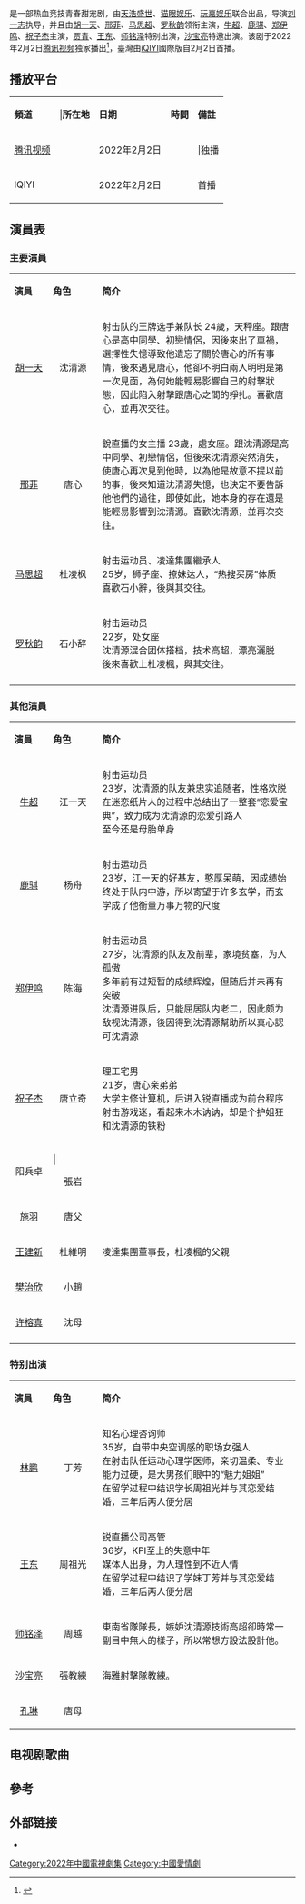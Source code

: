 {{Refimprove|time=2020-10-20T20:35:33+00:00}}
{{电视节目信息框
| 颜色 = #FFDAB9
| 名称 = 你好神枪手
| 英文名称 = Hello, The Sharpshooter
| 原名 =
| 图片 = 
| 图说 = 
| 分类 = 热血、竞技、青春、甜宠
| 標語 = 
| 原创者 = 
| 编剧 = 海宁初心影视工作室 
| 导演 = [[刘一志|刘一志]]
| 演出 = {{nowrap|[[胡一天|胡一天]]、[[邢菲|邢菲]]、[[马思超|马思超]]、[[罗秋韵|罗秋韵]]<br>[[牛超|牛超]]、[[鹿骐|鹿骐]]、[[郑伊鸣|郑伊鸣]]、[[祝子杰|祝子杰]]}}
| 配音 = 
| 旁白 = 
| 片尾曲 = 
| 主題曲 =
| 插曲 = 
| 国家 = {{CHN}}
| 语言 = [[現代標準漢語|漢語]]
| 季数 = 1
| 原集數 = 40集<ref name="集數">{{cite web|title=發行許可證查詢結果|url=https://dsj.nrta.gov.cn/tims/site/views/include/quickSearch/checkIssue/result.shanty?ids=016abae151e02d954028e4a16a8dc599|work=國家廣播電影電視總局|accessdate=2022-01-27|archive-date=2022-01-27|archive-url=https://web.archive.org/web/20220127025055/https://dsj.nrta.gov.cn/tims/site/views/include/quickSearch/checkIssue/result.shanty?ids=016abae151e02d954028e4a16a8dc599}}</ref>
| 出品人 =  周浩、顾思斌  
| 制片人 = '''总制片人'''：周浩、王雪<br>王小盟、高寒松
| 监制  = 
| 执行制片 = 
| 制作公司 =[[天浩盛世|天浩盛世]]<br>[[猫眼娱乐|猫眼娱乐]]<br>[[玩嘉娱乐|玩嘉娱乐]]
| 發行許可  =  {{nowrap|（京）剧审字（2021）第028号}}<ref name="集數" />
| 拍摄地 = {{CHN}} [[浙江省|浙江省]][[宁波市|宁波市]]<br>[[江苏省|江苏省]][[苏州市|苏州市]]
| 摄像 = 
| 每集長 = 45分钟
| 首播国家 = {{CHN}}
| 电视网 = {{CHN}}
| 集數 = 40集
| 视频制式 =
| 音频制式 =
| 频道 =[[腾讯视频|腾讯视频]]
| 开始 = {{start date|2022||}}
| 结束 = {{end date|||}}
| 先于 = 
| 后于 = 
| 相关剧集 = 
| 官方网站 = 
}}
{{engname|《你好，神枪手》|Hello, The Sharpshooter}}是一部热血竞技青春甜宠剧，由[[天浩盛世|天浩盛世]]、[[猫眼娱乐|猫眼娱乐]]、[[玩嘉娱乐|玩嘉娱乐]]联合出品，导演[[刘一志|刘一志]]执导，并且由[[胡一天|胡一天]]、[[邢菲|邢菲]]、[[马思超|马思超]]、[[罗秋韵|罗秋韵]]领衔主演，[[牛超|牛超]]、[[鹿骐|鹿骐]]、[[郑伊鸣|郑伊鸣]]、[[祝子杰|祝子杰]]主演，[[贾青|贾青]]、[[王东|王东]]、[[师铭泽|师铭泽]]特别出演，[[沙宝亮|沙宝亮]]特邀出演。该剧于2022年2月2日[[腾讯视频|腾讯视频]]独家播出<ref>{{Cite web |url=https://k.sina.cn/article_1832181671_6d34dfa700100vnnh.html |title=《你好，神枪手》官宣主演 胡一天邢菲演绎热血甜宠剧 |accessdate=2020-09-22 |archive-date=2020-10-01 |archive-url=https://web.archive.org/web/20201001172906/https://k.sina.cn/article_1832181671_6d34dfa700100vnnh.html |dead-url=no }}</ref>，臺灣由[[iQIYI|iQIYI]]國際版自2月2日首播。

== 播放平台 ==
{| class="wikitable" width="50%"
|- style="background:#FFDAB9; color:black" align=center
|'''頻道'''|||'''所在地'''||'''日期'''||'''時間'''||'''備註'''
|-
|[[腾讯视频|腾讯视频]]||{{CHN}}||2022年2月2日|||||独播
|-
|IQIYI
|{{ROC}}
|2022年2月2日
|
|首播
|}

== 演員表 ==
=== 主要演員 ===
{|class="wikitable" width="60%"
|- style="background:#FFDAB9 ; color:black" align=center
|style="width:2%"|'''演員'''||style="width:3%"|'''角色'''||style="width:15%"|'''简介'''
|-
|<center>[[胡一天|胡一天]]||<center>沈清源||射击队的王牌选手兼队长
24歲，天秤座。跟唐心是高中同學、初戀情侶，因後來出了車禍，選擇性失憶導致他遺忘了關於唐心的所有事情，後來遇見唐心，他卻不明白兩人明明是第一次見面，為何她能輕易影響自己的射擊狀態，因此陷入射擊跟唐心之間的掙扎。喜歡唐心，並再次交往。
|-
|<center>[[邢菲|邢菲]]||<center>唐心||銳直播的女主播
23歲，處女座。跟沈清源是高中同學、初戀情侶，但後來沈清源突然消失，使唐心再次見到他時，以為他是故意不提以前的事，後來知道沈清源失憶，也決定不要告訴他他們的過往，即使如此，她本身的存在還是能輕易影響到沈清源。喜歡沈清源，並再次交往。
|-
|<center>[[马思超|马思超]]||<center>杜凌枫||射击运动员、凌達集團繼承人<br>25岁，狮子座、撩妹达人，“热搜买房”体质<br>喜歡石小辭，後與其交往。
|-
|<center>[[罗秋韵|罗秋韵]]||<center>石小辞||射击运动员<br>22岁，处女座<br>沈清源混合团体搭档，技术高超，漂亮灑脱<br>後來喜歡上杜凌楓，與其交往。
|-
|}

=== 其他演員 ===
{|class="wikitable" width="60%"
|- style="background:#FFDAB9 ; color:black" align=center
|style="width:2%"|'''演員'''||style="width:3%"|'''角色'''||style="width:15%"|'''简介'''
|-
|<center>[[牛超|牛超]]||<center>江一天||射击运动员<br>23岁，沈清源的队友兼忠实追随者，性格欢脱<br>在迷恋纸片人的过程中总结出了一整套“恋爱宝典”，致力成为沈清源的恋爱引路人<br>至今还是母胎单身<br>
|-
|<center>[[鹿骐|鹿骐]]||<center>杨舟||射击运动员<br>23岁，江一天的好基友，憨厚呆萌，因成绩始终处于队内中游，所以寄望于许多玄学，而玄学成了他衡量万事万物的尺度<br>
|-
|<center>[[郑伊鸣|郑伊鸣]]||<center>陈海||射击运动员<br>27岁，沈清源的队友及前辈，家境贫塞，为人孤傲<br>多年前有过短暂的成绩辉煌，但随后并未再有突破<br>沈清源进队后，只能屈居队内老二，因此颇为敌视沈清源，後因得到沈清源幫助所以真心認可沈清源<br>
|-
|<center>[[祝子杰|祝子杰]]||<center>唐立奇||理工宅男<br>21岁，唐心亲弟弟<br>大学主修计算机，后进入锐直播成为前台程序<br>射击游戏迷，看起来木木讷讷，却是个护姐狂和沈清源的铁粉
|-
|<center> 阳兵卓|||<center>張岩||
|-
|<center> [[施羽|施羽]]||<center>唐父||
|-
|<center> [[王建新_(1970年)|王建新]]||<center>杜維明 ||凌達集團董事長，杜凌楓的父親
|-
|<center> [[樊治欣|樊治欣]]||<center>小趙||
|-
|<center> [[许榕真|许榕真]]||<center>沈母||
|-
|}

=== 特别出演 ===
{|class="wikitable" width="60%"
|- style="background:#FFDAB9 ; color:black" align=center
|style="width:2%"|'''演員'''||style="width:3%"|'''角色'''||style="width:15%"|'''简介'''
|-
|<center>[[林鹏|林鹏]]||<center>丁芳||知名心理咨询师<br>35岁，自带中央空调感的职场女强人<br>在射击队任运动心理学医师，亲切温柔、专业能力过硬，是大男孩们眼中的“魅力姐姐”<br>在留学过程中结识学长周祖光并与其恋爱结婚，三年后两人便分居 
|-
|<center>[[王东_(辽宁)|王东]]||<center>周祖光||锐直播公司高管<br>36岁，KPI至上的失意中年<br>媒体人出身，为人理性到不近人情<br>在留学过程中结识了学妹丁芳并与其恋爱结婚，三年后两人便分居
|-
|<center>[[师铭泽|师铭泽]]||<center>周越|| 東南省隊隊長，嫉妒沈清源技術高超卻時常一副目中無人的樣子，所以常想方設法設計他。
|-
|<center>[[沙宝亮|沙宝亮]]||<center>張教練||海雅射擊隊教練。
|-
|<center>[[孔琳_(演員)|孔琳]]||<center>唐母||
|}

==电视剧歌曲==
{{Tracklist
| collapsed       = 
| headline        = 
| extra_column    = 演唱
| total_length    = 
| all_writing     = 
| all_lyrics      = 
| all_music       =

| title1          = 唯一的光
| note1           = 主題曲
| writer1         = 
| lyrics1         = 
| music1          = 
| arranger1       = 
| extra1          =[[劉宇寧|劉宇寧]]

| title2          = 連鎖
| note2           = 片尾曲
| lyrics2         = 
| music2          = 
| arranger2       = 
| extra2          =[[陳卓璇|陳卓璇]]

| title3          =不平凡的愛
| note3           = 插曲
| lyrics3         = 
| music3          = 
| arranger3       = 
| extra3          =[[鄭人予|鄭人予]]/[[徐藝洋|徐藝洋]]

| title4          = 悲傷是你，歡喜也是你
| note4           = 插曲
| lyrics4         = 
| music4          = 
| arranger4       = 
| extra4          =[[王凱玉|王凱玉]]

| title5          = 都值得
| note5           = 插曲
| lyrics5         = 
| music5          = 
| arranger5       = 
| extra5          =[[張瑋|張瑋]]

| title6          = 昨天的事
| note6           = 插曲
| lyrics6         = 
| music6          = 
| arranger6       = 
| extra6          =[[冒朋呈|冒朋呈]]

| title7          = Holiday
| note7          = 插曲
| writer7        = 
| lyrics7         =
| music7          = 
| arranger7       = 
| extra7          = [[免子牙|免子牙]]

| title8          =Everybody Knows
| note8         = 插曲
| lyrics8         =
| music8          = 
| arranger8       = 
| extra8          =薄何/李星彤

| title9          =海的女兒
| note9         = 插曲
| lyrics9         =
| music9          =
| arranger9       =
| extra9          = 王韵韵
}}

== 參考 ==
{{reflist}}

== 外部链接 ==
*{{新浪微博|7488233897}}

{{DEFAULTSORT:N你}}
[[Category:2022年中國電視劇集|Category:2022年中國電視劇集]]
[[Category:中國愛情劇|Category:中國愛情劇]]